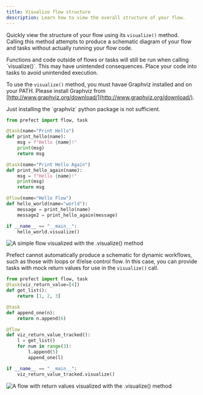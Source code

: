 ```yaml
---
title: Visualize flow structure
description: Learn how to view the overall structure of your flow.
---
```


Quickly view the structure of your flow using its `visualize()` method. 
Calling this method attempts to produce a schematic diagram of your flow and tasks without 
actually running your flow code.

<Warning>
Functions and code outside of flows or tasks will still be run when calling 
`visualize()`. This may have unintended consequences. Place your code into tasks to 
avoid unintended 
execution.
</Warning>

To use the `visualize()` method, you must havae Graphviz installed and on your PATH. 
Please install Graphviz from [http://www.graphviz.org/download/](http://www.graphviz.org/download/). 

<Note>
Just installing the `graphviz` python package is not sufficient.
</Note>

```python
from prefect import flow, task

@task(name="Print Hello")
def print_hello(name):
    msg = f"Hello {name}!"
    print(msg)
    return msg

@task(name="Print Hello Again")
def print_hello_again(name):
    msg = f"Hello {name}!"
    print(msg)
    return msg

@flow(name="Hello Flow")
def hello_world(name="world"):
    message = print_hello(name)
    message2 = print_hello_again(message)

if __name__ == "__main__":
    hello_world.visualize()
```

![A simple flow visualized with the .visualize() method](img/orchestration/hello-flow-viz.png)

Prefect cannot automatically produce a schematic for dynamic workflows, such as those with loops or 
if/else control flow.
In this case, you can provide tasks with mock return values for use in the `visualize()` call.

```python
from prefect import flow, task
@task(viz_return_value=[4])
def get_list():
    return [1, 2, 3]

@task
def append_one(n):
    return n.append(6)

@flow
def viz_return_value_tracked():
    l = get_list()
    for num in range(3):
        l.append(5)
        append_one(l)

if __name__ == "__main__":
    viz_return_value_tracked.visualize()
```

![A flow with return values visualized with the .visualize() method](img/orchestration/viz-return-value-tracked.png)